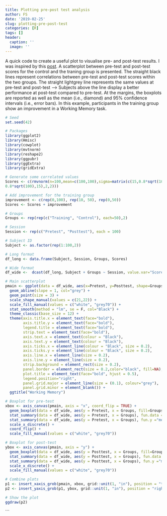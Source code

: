 ```yaml
---
title: Plotting pre-post test analysis
author: FS
date: '2019-02-25'
slug: plotting-pre-post-test
categories: [R]
tags: []
header:
  caption: ''
  image: ''
---
```


A quick code to create a useful plot to visualise pre- and post-test results.
I was inspired by this [post](https://stackoverflow.com/questions/47446458/ggextra-plot-format-similar-marginal-plots-for-different-plot-dimensions). 
A scatterplot between pre-test and post-test scores for the control and the traning group is presented. 
The straight black lines represent correlations between pre-test and post-test scores within the two groups. 
The straight lightgrey line represents the same values at pre-test and post-test --> Subjects above the line display a better performance at post-test compared to pre-test.
At the margins, the boxplots are reported as well as the mean (i.e., diamond) and 95% confidence intervals (i.e., error bars).
In this example, participants in the training group show an improvement in a Working Memory task. 

```r

# Seed
set.seed(42)

# Packages
library(ggplot2)
library(Hmisc)
library(cowplot)
library(mvtnorm)
library(reshape2)
library(ggpubr)
library(ggExtra)
library(gridExtra)

# Generate some correlated values
Scores <- c(rmvnorm(n=100,mean=c(100,100),sigma=matrix(c(15,0.8*sqrt(100), 
0.8*sqrt(100),15),2,2))) 

# Add improvement for the training group
improvement <- c(rep(0,100), rep(10, 50), rep(0,50))
Scores <- Scores + improvement

# Groups
Groups <- rep(rep(c("Training", "Control"), each=50),2)

# Session
Session <- rep(c("Pretest", "Posttest"), each = 100)

# Subject ID
Subject <- as.factor(rep(1:100,2))

# Long format
df_long <- data.frame(Subject, Session, Groups, Scores)

# Wide format
df_wide <-  dcast(df_long, Subject + Groups ~ Session, value.var="Scores")

# Main scatterplot
pmain <- ggplot(data = df_wide, aes(x=Pretest, y=Posttest, shape=Groups, fill=Groups)) +
  geom_abline(slope = 1, col="grey") +
  geom_point(size = 3) +
  scale_shape_manual(values = c(21,22)) +
  scale_fill_manual(values = c("white", "grey70")) +
  stat_smooth(method = "lm", se = F, col="Black") +
  theme_classic(base_size = 12) +
  theme(axis.title.x = element_text(face="bold"),
        axis.title.y = element_text(face="bold"),
        legend.title = element_text(face="bold"),
        strip.text = element_text(face="bold"),
        axis.text.x = element_text(colour = "Black"),
        axis.text.y = element_text(colour = "Black"),
        axis.ticks.x = element_line(colour = "Black", size = 0.2),
        axis.ticks.y = element_line(colour = "Black", size = 0.2),
        axis.line.x = element_line(size = 0.2),
        axis.line.y = element_line(size = 0.2),
        strip.background = element_rect(size = 0.2),
        panel.border = element_rect(size = 0.2,color="black", fill=NA),
        plot.title = element_text(face="bold", hjust = 0.5),
        legend.position="right",
        panel.grid.major = element_line(size = (0.1), colour="grey"),
        panel.grid.minor = element_blank()) +
  ggtitle("Working Memory")

# Boxplot for pre-test
xbox <- axis_canvas(pmain, axis = "x", coord_flip = TRUE) + 
  geom_boxplot(data = df_wide, aes(y = Pretest, x = Groups, fill=Groups), outlier.size = 1) + 
  stat_summary(data = df_wide, aes(y = Pretest, x = Groups), fun.data = "mean_cl_normal",colour="black",geom="errorbar", size=0.5) +
  stat_summary(data = df_wide, aes(y = Pretest, x = Groups), fun.y ="mean", geom="point", shape=5, size=3) + 
  scale_x_discrete() +
  coord_flip() +
  scale_fill_manual(values = c("white", "grey70"))

# Boxplot for post-test
ybox <- axis_canvas(pmain, axis = "y") + 
  geom_boxplot(data = df_wide, aes(y = Posttest, x = Groups, fill=Groups), outlier.size = 1) +
  stat_summary(data = df_wide, aes(y = Posttest, x = Groups), fun.data = "mean_cl_normal",colour="black",geom="errorbar", size=0.5) +
  stat_summary(data = df_wide, aes(y = Posttest, x = Groups), fun.y ="mean", geom="point", shape=5, size=3) + 
  scale_x_discrete() +
  scale_fill_manual(values = c("white", "grey70"))

# Combine plots
p1 <- insert_xaxis_grob(pmain, xbox, grid::unit(1, "in"), position = "top")
p2 <- insert_yaxis_grob(p1, ybox, grid::unit(1, "in"), position = "right")

# Show the plot
ggdraw(p2) 

```
```

